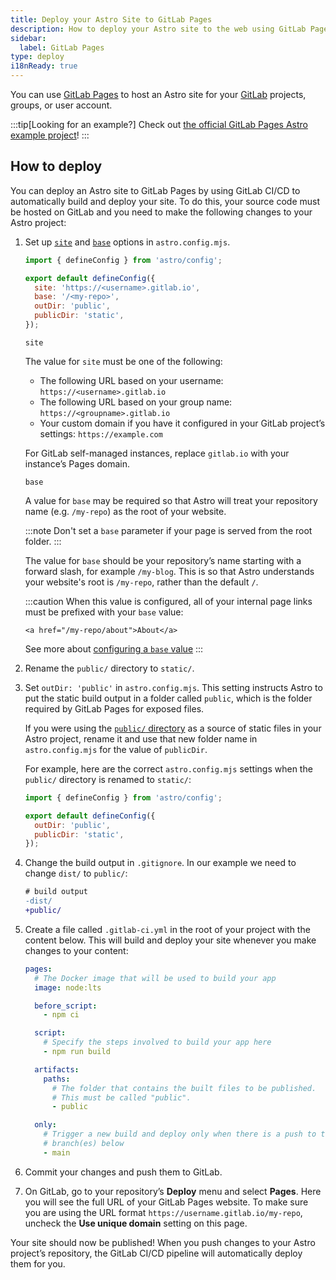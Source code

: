 ```yaml
---
title: Deploy your Astro Site to GitLab Pages
description: How to deploy your Astro site to the web using GitLab Pages.
sidebar:
  label: GitLab Pages
type: deploy
i18nReady: true
---
```


You can use [GitLab Pages](https://docs.gitlab.com/ee/user/project/pages/) to host an Astro site for your [GitLab](https://about.gitlab.com/) projects, groups, or user account.

:::tip[Looking for an example?]
Check out [the official GitLab Pages Astro example project](https://gitlab.com/pages/astro)!
:::

## How to deploy

You can deploy an Astro site to GitLab Pages by using GitLab CI/CD to automatically build and deploy your site. To do this, your source code must be hosted on GitLab and you need to make the following changes to your Astro project:

<Steps>

1. Set up [`site`](/vi/reference/configuration-reference/#site) and [`base`](/vi/reference/configuration-reference/#base) options in `astro.config.mjs`.

    ```js title="astro.config.mjs" ins={4-5}
    import { defineConfig } from 'astro/config';

    export default defineConfig({
      site: 'https://<username>.gitlab.io',
      base: '/<my-repo>',
      outDir: 'public',
      publicDir: 'static',
    });
    ```

    `site`

    The value for `site` must be one of the following:

    - The following URL based on your username: `https://<username>.gitlab.io`
    - The following URL based on your group name: `https://<groupname>.gitlab.io`
    - Your custom domain if you have it configured in your GitLab project’s settings: `https://example.com`

    For GitLab self-managed instances, replace `gitlab.io` with your instance’s Pages domain.

    `base`

    A value for `base` may be required so that Astro will treat your repository name (e.g. `/my-repo`) as the root of your website.

    :::note
      Don't set a `base` parameter if your page is served from the root folder.
    :::

    The value for `base` should be your repository’s name starting with a forward slash, for example `/my-blog`. This is so that Astro understands your website's root is `/my-repo`, rather than the default `/`.

    :::caution
        When this value is configured, all of your internal page links must be prefixed with your `base` value:

      ```astro ins="/my-repo"
      <a href="/my-repo/about">About</a>
      ```

    See more about [configuring a `base` value](/vi/reference/configuration-reference/#base)
    :::


2. Rename the `public/` directory to `static/`.

3. Set `outDir: 'public'` in `astro.config.mjs`. This setting instructs Astro to put the static build output in a folder called `public`, which is the folder required by GitLab Pages for exposed files.

   If you were using the [`public/` directory](/vi/basics/project-structure/#public) as a source of static files in your Astro project, rename it and use that new folder name in `astro.config.mjs` for the value of `publicDir`.

   For example, here are the correct `astro.config.mjs` settings when the `public/` directory is renamed to `static/`:

   ```js title="astro.config.mjs" ins={4-5}
   import { defineConfig } from 'astro/config';
   
   export default defineConfig({
     outDir: 'public',
     publicDir: 'static',
   });
   ```

4. Change the build output in `.gitignore`. In our example we need to change `dist/` to `public/`:

    ```diff  title=".gitignore"
    # build output
    -dist/
    +public/
    ```

5. Create a file called `.gitlab-ci.yml` in the root of your project with the content below. This will build and deploy your site whenever you make changes to your content:

   ```yaml title=".gitlab-ci.yml"
   pages:
     # The Docker image that will be used to build your app
     image: node:lts

     before_script:
       - npm ci

     script:
       # Specify the steps involved to build your app here
       - npm run build

     artifacts:
       paths:
         # The folder that contains the built files to be published.
         # This must be called "public".
         - public

     only:
       # Trigger a new build and deploy only when there is a push to the
       # branch(es) below
       - main
   ```

6. Commit your changes and push them to GitLab.

7. On GitLab, go to your repository’s **Deploy** menu and select **Pages**. Here you will see the full URL of your GitLab Pages website. To make sure you are using the URL format `https://username.gitlab.io/my-repo`, uncheck the **Use unique domain** setting on this page.

</Steps>

Your site should now be published! When you push changes to your Astro project’s repository, the GitLab CI/CD pipeline will automatically deploy them for you.
